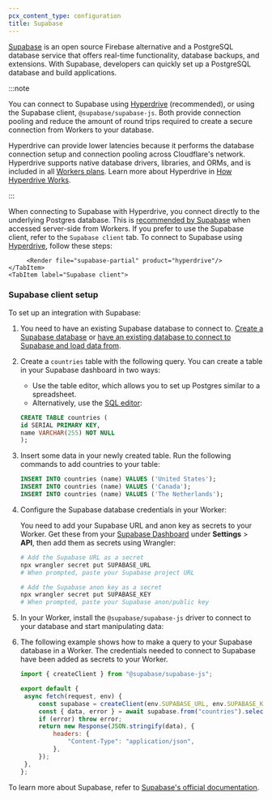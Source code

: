 ```yaml
---
pcx_content_type: configuration
title: Supabase
---
```



[Supabase](https://supabase.com/) is an open source Firebase alternative and a PostgreSQL database service that offers real-time functionality, database backups, and extensions. With Supabase, developers can quickly set up a PostgreSQL database and build applications.

:::note

You can connect to Supabase using [Hyperdrive](/hyperdrive) (recommended), or using the Supabase client, `@supabase/supabase-js`. Both provide connection pooling and reduce the amount of round trips required to create a secure connection from Workers to your database.

Hyperdrive can provide lower latencies because it performs the database connection setup and connection pooling across Cloudflare's network. Hyperdrive supports native database drivers, libraries, and ORMs, and is included in all [Workers plans](/hyperdrive/platform/pricing/). Learn more about Hyperdrive in [How Hyperdrive Works](/hyperdrive/configuration/how-hyperdrive-works/).

:::

<Tabs>
	<TabItem label="Hyperdrive (recommended)">

When connecting to Supabase with Hyperdrive, you connect directly to the underlying Postgres database. This is [recommended by Supabase](https://supabase.com/docs/guides/database/connecting-to-postgres#choosing-a-connection-method) when accessed server-side from Workers.
If you prefer to use the Supabase client, refer to the `Supabase client` tab. To connect to Supabase using [Hyperdrive](/hyperdrive), follow these steps:

         <Render file="supabase-partial" product="hyperdrive"/>
    </TabItem>
    <TabItem label="Supabase client">

### Supabase client setup

To set up an integration with Supabase:

1. You need to have an existing Supabase database to connect to. [Create a Supabase database](https://supabase.com/docs/guides/database/tables#creating-tables) or [have an existing database to connect to Supabase and load data from](https://supabase.com/docs/guides/database/tables#loading-data).

2. Create a `countries` table with the following query. You can create a table in your Supabase dashboard in two ways:

   - Use the table editor, which allows you to set up Postgres similar to a spreadsheet.
   - Alternatively, use the [SQL editor](https://supabase.com/docs/guides/database/overview#the-sql-editor):

   ```sql
   CREATE TABLE countries (
   id SERIAL PRIMARY KEY,
   name VARCHAR(255) NOT NULL
   );
   ```

3. Insert some data in your newly created table. Run the following commands to add countries to your table:

   ```sql
   INSERT INTO countries (name) VALUES ('United States');
   INSERT INTO countries (name) VALUES ('Canada');
   INSERT INTO countries (name) VALUES ('The Netherlands');
   ```

4. Configure the Supabase database credentials in your Worker:

   You need to add your Supabase URL and anon key as secrets to your Worker. Get these from your [Supabase Dashboard](https://supabase.com/dashboard) under **Settings** > **API**, then add them as secrets using Wrangler:

   ```sh
   # Add the Supabase URL as a secret
   npx wrangler secret put SUPABASE_URL
   # When prompted, paste your Supabase project URL

   # Add the Supabase anon key as a secret
   npx wrangler secret put SUPABASE_KEY
   # When prompted, paste your Supabase anon/public key
   ```

5. In your Worker, install the `@supabase/supabase-js` driver to connect to your database and start manipulating data:

   <PackageManagers pkg="@supabase/supabase-js" />

6. The following example shows how to make a query to your Supabase database in a Worker. The credentials needed to connect to Supabase have been added as secrets to your Worker.

   ```js
   import { createClient } from "@supabase/supabase-js";

   export default {
   	async fetch(request, env) {
   		const supabase = createClient(env.SUPABASE_URL, env.SUPABASE_KEY);
   		const { data, error } = await supabase.from("countries").select("*");
   		if (error) throw error;
   		return new Response(JSON.stringify(data), {
   			headers: {
   				"Content-Type": "application/json",
   			},
   		});
   	},
   };
   ```

To learn more about Supabase, refer to [Supabase's official documentation](https://supabase.com/docs).

</TabItem>
</Tabs>
